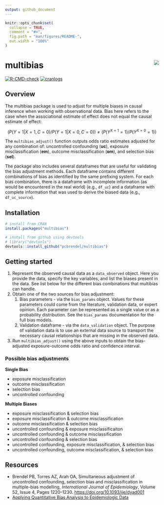 ```yaml
---
output: github_document
---
```


<!-- README.md is generated from README.Rmd. Please edit that file -->

```r
knitr::opts_chunk$set(
  collapse = TRUE,
  comment = "#>",
  fig.path = "man/figures/README-",
  out.width = "100%"
)
```

# multibias <img src="man/figures/logo.png" align="right" />

<!-- badges: start -->
[![R-CMD-check](https://github.com/pcbrendel/multibias/actions/workflows/R-CMD-check.yaml/badge.svg)](https://github.com/pcbrendel/multibias/actions/workflows/R-CMD-check.yaml)
[![cranlogs](https://cranlogs.r-pkg.org/badges/multibias)](https://cran.r-project.org/package=multibias)
<!-- badges: end -->

## Overview

The multibias package is used to adjust for multiple biases in causal inference when working with observational data. Bias here refers to the case when the associational estimate of effect does not equal the causal estimate of effect:

$$(P(Y=1|X=1,C=0) / P(Y=1|X=0,C=0)) \neq (P(Y^{X=1}=1) / P(Y^{X=0}=1))$$

The `multibias_adjust()` function outputs odds ratio estimates adjusted for any combination of: uncontrolled confounding (**uc**), exposure misclassification (**em**), outcome misclassification (**om**), and selection bias (**sel**).

The package also includes several dataframes that are useful for validating the bias adjustment methods. Each dataframe contains different combinations of bias as identified by the same prefixing system. For each bias combination, there is a dataframe with incomplete information (as would be encountered in the real world) (e.g., `df_uc`) and a dataframe with complete information that was used to derive the biased data (e.g., `df_uc_source`).

## Installation

``` r
# install from CRAN
install.packages("multibias")

# install from github using devtools
# library("devtools")
devtools::install_github("pcbrendel/multibias")
```

## Getting started

1. Represent the observed causal data as a `data_observed` object. Here you
provide the data, specify the key variables, and list the biases present in
the data. See list below for the different bias combinations that multibias
can handle.
2. Obtain one of the two sources for bias adjustment:
   1. Bias parameters - via the `bias_params` object. Values for these
   parameters could come from the literature, validation data, or expert
   opinion. Each parameter can be represented as a single value or as a
   probability distribution. See the `bias_params` documentation for the
   full bias models.
   2. Validation dataframe - via the `data_validation` object. The purpose of
   validation data is to use an external data source to transport the necessary
   causal relationships that are missing in the observed data.
3. Run `multibias_adjust()` using the above inputs to obtain the bias-adjusted
exposure-outcome odds ratio and confidence interval.

### Possible bias adjustments

**Single Bias**

* exposure misclassification
* outcome misclassification
* selection bias
* uncontrolled confounding

**Multiple Biases**

* exposure misclassification & selection bias
* exposure misclassification & outcome misclassification
* outcome misclassification & selection bias
* uncontrolled confounding & exposure misclassificaiton
* uncontrolled confounding & outcome misclassification
* uncontrolled confounding & selection bias
* uncontrolled confounding, exposure misclassification, & selection bias
* uncontrolled confounding, outcome misclassification, & selection bias

## Resources

* Brendel PB, Torres AZ, Arah OA, Simultaneous adjustment of uncontrolled confounding, selection bias and misclassification in multiple-bias modelling, *International Journal of Epidemiology*, Volume 52, Issue 4, Pages 1220–1230. [https://doi.org/10.1093/ije/dyad001](https://doi.org/10.1093/ije/dyad001)
* [Applying Quantitative Bias Analysis to Epidemiologic Data](https://link.springer.com/book/10.1007/978-0-387-87959-8)